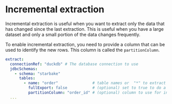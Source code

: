 # Incremental extraction

Incremental extraction is useful when you want to extract only the data that has changed since the last extraction.
This is useful when you have a large dataset and only a small portion of the data changes frequently.

To enable incremental extraction, you need to provide a column that can be used to identify the new rows.
This column is called the `partitionColumn`.


```yaml {7,8} title="metadata/extract/my_extract_config.sl.yml"
extract:
  connectionRef: "duckdb" # The database connection to use
  jdbcSchemas:
    - schema: "starbake"
      tables:
        - name: "order"               # table names or  "*" to extract all tables
          fullExport: false           # (optional) set to true to do a full export
          partitionColumn: "order_id" # (optional) column to use for incremental extraction
  ...
```
